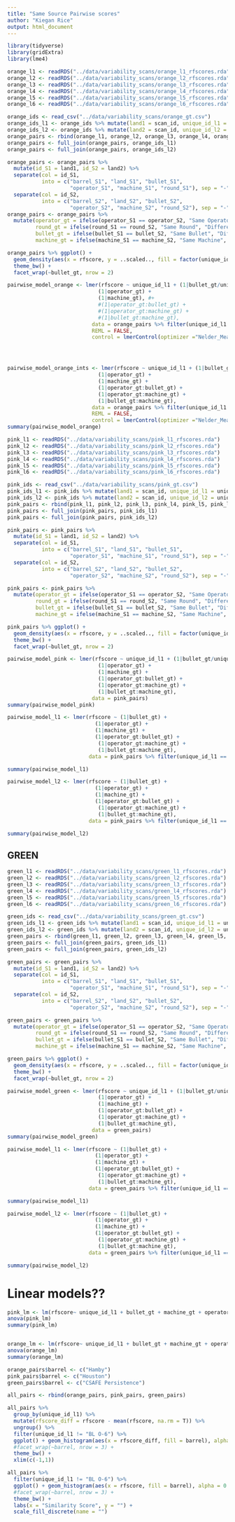 ```yaml
---
title: "Same Source Pairwise scores"
author: "Kiegan Rice"
output: html_document
---
```


```r
library(tidyverse)
library(gridExtra)
library(lme4)
```


```r
orange_l1 <- readRDS("../data/variability_scans/orange_l1_rfscores.rda")
orange_l2 <- readRDS("../data/variability_scans/orange_l2_rfscores.rda")
orange_l3 <- readRDS("../data/variability_scans/orange_l3_rfscores.rda")
orange_l4 <- readRDS("../data/variability_scans/orange_l4_rfscores.rda")
orange_l5 <- readRDS("../data/variability_scans/orange_l5_rfscores.rda")
orange_l6 <- readRDS("../data/variability_scans/orange_l6_rfscores.rda")

orange_ids <- read_csv("../data/variability_scans/orange_gt.csv")
orange_ids_l1 <- orange_ids %>% mutate(land1 = scan_id, unique_id_l1 = unique_id) %>% select(land1, unique_id_l1)
orange_ids_l2 <- orange_ids %>% mutate(land2 = scan_id, unique_id_l2 = unique_id) %>% select(land2, unique_id_l2)
orange_pairs <- rbind(orange_l1, orange_l2, orange_l3, orange_l4, orange_l5, orange_l6)
orange_pairs <- full_join(orange_pairs, orange_ids_l1)
orange_pairs <- full_join(orange_pairs, orange_ids_l2)
```

```r
orange_pairs <- orange_pairs %>% 
  mutate(id_S1 = land1, id_S2 = land2) %>% 
  separate(col = id_S1, 
           into = c("barrel_S1", "land_S1", "bullet_S1", 
                    "operator_S1", "machine_S1", "round_S1"), sep = "-") %>% 
  separate(col = id_S2, 
           into = c("barrel_S2", "land_S2", "bullet_S2", 
                    "operator_S2", "machine_S2", "round_S2"), sep = "-")
orange_pairs <- orange_pairs %>%
  mutate(operator_gt = ifelse(operator_S1 == operator_S2, "Same Operator", "Different Operators"), 
         round_gt = ifelse(round_S1 == round_S2, "Same Round", "Different Rounds"), 
         bullet_gt = ifelse(bullet_S1 == bullet_S2, "Same Bullet", "Different Bullets"),
         machine_gt = ifelse(machine_S1 == machine_S2, "Same Machine", "Different Machines"))

orange_pairs %>% ggplot() + 
  geom_density(aes(x = rfscore, y = ..scaled.., fill = factor(unique_id_l1)), alpha = 0.6) + 
  theme_bw() + 
  facet_wrap(~bullet_gt, nrow = 2)
```

```r
pairwise_model_orange <- lmer(rfscore ~ unique_id_l1 + (1|bullet_gt/unique_id_l1) + 
                             (1|operator_gt) + 
                             (1|machine_gt), #+ 
                             #(1|operator_gt:bullet_gt) + 
                             #(1|operator_gt:machine_gt) + 
                             #(1|bullet_gt:machine_gt), 
                           data = orange_pairs %>% filter(unique_id_l1 != "BL O-6"), 
                           REML = FALSE, 
                           control = lmerControl(optimizer ="Nelder_Mead"))




pairwise_model_orange_ints <- lmer(rfscore ~ unique_id_l1 + (1|bullet_gt/unique_id_l1) + 
                             (1|operator_gt) + 
                             (1|machine_gt) + 
                             (1|operator_gt:bullet_gt) + 
                             (1|operator_gt:machine_gt) + 
                             (1|bullet_gt:machine_gt), 
                           data = orange_pairs %>% filter(unique_id_l1 != "BL O-6"), 
                           REML = FALSE, 
                           control = lmerControl(optimizer ="Nelder_Mead"))
summary(pairwise_model_orange)
```

```r
pink_l1 <- readRDS("../data/variability_scans/pink_l1_rfscores.rda")
pink_l2 <- readRDS("../data/variability_scans/pink_l2_rfscores.rda")
pink_l3 <- readRDS("../data/variability_scans/pink_l3_rfscores.rda")
pink_l4 <- readRDS("../data/variability_scans/pink_l4_rfscores.rda")
pink_l5 <- readRDS("../data/variability_scans/pink_l5_rfscores.rda")
pink_l6 <- readRDS("../data/variability_scans/pink_l6_rfscores.rda")

pink_ids <- read_csv("../data/variability_scans/pink_gt.csv")
pink_ids_l1 <- pink_ids %>% mutate(land1 = scan_id, unique_id_l1 = unique_id) %>% select(land1, unique_id_l1)
pink_ids_l2 <- pink_ids %>% mutate(land2 = scan_id, unique_id_l2 = unique_id) %>% select(land2, unique_id_l2)
pink_pairs <- rbind(pink_l1, pink_l2, pink_l3, pink_l4, pink_l5, pink_l6)
pink_pairs <- full_join(pink_pairs, pink_ids_l1)
pink_pairs <- full_join(pink_pairs, pink_ids_l2)
```



```r
pink_pairs <- pink_pairs %>% 
  mutate(id_S1 = land1, id_S2 = land2) %>% 
  separate(col = id_S1, 
           into = c("barrel_S1", "land_S1", "bullet_S1", 
                    "operator_S1", "machine_S1", "round_S1"), sep = "-") %>% 
  separate(col = id_S2, 
           into = c("barrel_S2", "land_S2", "bullet_S2", 
                    "operator_S2", "machine_S2", "round_S2"), sep = "-")

pink_pairs <- pink_pairs %>%
  mutate(operator_gt = ifelse(operator_S1 == operator_S2, "Same Operator", "Different Operators"), 
         round_gt = ifelse(round_S1 == round_S2, "Same Round", "Different Rounds"), 
         bullet_gt = ifelse(bullet_S1 == bullet_S2, "Same Bullet", "Different Bullets"),
         machine_gt = ifelse(machine_S1 == machine_S2, "Same Machine", "Different Machines"))
```

```r
pink_pairs %>% ggplot() + 
  geom_density(aes(x = rfscore, y = ..scaled.., fill = factor(unique_id_l1)), alpha = 0.6) + 
  theme_bw() + 
  facet_wrap(~bullet_gt, nrow = 2)
```

```r
pairwise_model_pink <- lmer(rfscore ~ unique_id_l1 + (1|bullet_gt/unique_id_l1) + 
                             (1|operator_gt) + 
                             (1|machine_gt) + 
                             (1|operator_gt:bullet_gt) + 
                             (1|operator_gt:machine_gt) + 
                             (1|bullet_gt:machine_gt), 
                           data = pink_pairs)
summary(pairwise_model_pink)

pairwise_model_l1 <- lmer(rfscore ~ (1|bullet_gt) + 
                            (1|operator_gt) + 
                            (1|machine_gt) + 
                            (1|operator_gt:bullet_gt) + 
                             (1|operator_gt:machine_gt) + 
                             (1|bullet_gt:machine_gt), 
                          data = pink_pairs %>% filter(unique_id_l1 == "BL P-1"))

summary(pairwise_model_l1)

pairwise_model_l2 <- lmer(rfscore ~ (1|bullet_gt) + 
                            (1|operator_gt) + 
                            (1|machine_gt) + 
                            (1|operator_gt:bullet_gt) + 
                             (1|operator_gt:machine_gt) + 
                             (1|bullet_gt:machine_gt), 
                          data = pink_pairs %>% filter(unique_id_l1 == "BL P-2"))

summary(pairwise_model_l2)
```




## GREEN 




```r
green_l1 <- readRDS("../data/variability_scans/green_l1_rfscores.rda")
green_l2 <- readRDS("../data/variability_scans/green_l2_rfscores.rda")
green_l3 <- readRDS("../data/variability_scans/green_l3_rfscores.rda")
green_l4 <- readRDS("../data/variability_scans/green_l4_rfscores.rda")
green_l5 <- readRDS("../data/variability_scans/green_l5_rfscores.rda")
green_l6 <- readRDS("../data/variability_scans/green_l6_rfscores.rda")

green_ids <- read_csv("../data/variability_scans/green_gt.csv")
green_ids_l1 <- green_ids %>% mutate(land1 = scan_id, unique_id_l1 = unique_id) %>% select(land1, unique_id_l1)
green_ids_l2 <- green_ids %>% mutate(land2 = scan_id, unique_id_l2 = unique_id) %>% select(land2, unique_id_l2)
green_pairs <- rbind(green_l1, green_l2, green_l3, green_l4, green_l5, green_l6)
green_pairs <- full_join(green_pairs, green_ids_l1)
green_pairs <- full_join(green_pairs, green_ids_l2)
```


```r
green_pairs <- green_pairs %>% 
  mutate(id_S1 = land1, id_S2 = land2) %>% 
  separate(col = id_S1, 
           into = c("barrel_S1", "land_S1", "bullet_S1", 
                    "operator_S1", "machine_S1", "round_S1"), sep = "-") %>% 
  separate(col = id_S2, 
           into = c("barrel_S2", "land_S2", "bullet_S2", 
                    "operator_S2", "machine_S2", "round_S2"), sep = "-")

green_pairs <- green_pairs %>%
  mutate(operator_gt = ifelse(operator_S1 == operator_S2, "Same Operator", "Different Operators"), 
         round_gt = ifelse(round_S1 == round_S2, "Same Round", "Different Rounds"), 
         bullet_gt = ifelse(bullet_S1 == bullet_S2, "Same Bullet", "Different Bullets"),
         machine_gt = ifelse(machine_S1 == machine_S2, "Same Machine", "Different Machines"))
```

```r
green_pairs %>% ggplot() + 
  geom_density(aes(x = rfscore, y = ..scaled.., fill = factor(unique_id_l1)), alpha = 0.6) + 
  theme_bw() + 
  facet_wrap(~bullet_gt, nrow = 2)
```




```r
pairwise_model_green <- lmer(rfscore ~ unique_id_l1 + (1|bullet_gt/unique_id_l1) + 
                             (1|operator_gt) + 
                             (1|machine_gt) + 
                             (1|operator_gt:bullet_gt) + 
                             (1|operator_gt:machine_gt) + 
                             (1|bullet_gt:machine_gt), 
                           data = green_pairs)
summary(pairwise_model_green)

pairwise_model_l1 <- lmer(rfscore ~ (1|bullet_gt) + 
                            (1|operator_gt) + 
                            (1|machine_gt) + 
                            (1|operator_gt:bullet_gt) + 
                             (1|operator_gt:machine_gt) + 
                             (1|bullet_gt:machine_gt), 
                          data = green_pairs %>% filter(unique_id_l1 == "BL P-1"))

summary(pairwise_model_l1)

pairwise_model_l2 <- lmer(rfscore ~ (1|bullet_gt) + 
                            (1|operator_gt) + 
                            (1|machine_gt) + 
                            (1|operator_gt:bullet_gt) + 
                             (1|operator_gt:machine_gt) + 
                             (1|bullet_gt:machine_gt), 
                          data = green_pairs %>% filter(unique_id_l1 == "BL P-2"))

summary(pairwise_model_l2)
```


# Linear models??
```r
pink_lm <- lm(rfscore~ unique_id_l1 + bullet_gt + machine_gt + operator_gt + bullet_gt:machine_gt + bullet_gt:operator_gt + operator_gt:machine_gt, data = pink_pairs)
anova(pink_lm)
summary(pink_lm)


orange_lm <- lm(rfscore~ unique_id_l1 + bullet_gt + machine_gt + operator_gt + bullet_gt:machine_gt + bullet_gt:operator_gt + operator_gt:machine_gt, data = orange_pairs)
anova(orange_lm)
summary(orange_lm)
```



```r
orange_pairs$barrel <- c("Hamby")
pink_pairs$barrel <- c("Houston")
green_pairs$barrel <- c("CSAFE Persistence")

all_pairs <- rbind(orange_pairs, pink_pairs, green_pairs)

all_pairs %>% 
  group_by(unique_id_l1) %>%
  mutate(rfscore_diff = rfscore - mean(rfscore, na.rm = T)) %>%
  ungroup() %>%
  filter(unique_id_l1 != "BL O-6") %>%
  ggplot() + geom_histogram(aes(x = rfscore_diff, fill = barrel), alpha = 0.7, position = "identity") + 
  #facet_wrap(~barrel, nrow = 3) + 
  theme_bw() + 
  xlim(c(-1,1))

all_pairs %>% 
  filter(unique_id_l1 != "BL O-6") %>%
  ggplot() + geom_histogram(aes(x = rfscore, fill = barrel), alpha = 0.7) + 
  #facet_wrap(~barrel, nrow = 3) + 
  theme_bw() + 
  labs(x = "Similarity Score", y = "") + 
  scale_fill_discrete(name = "")
```